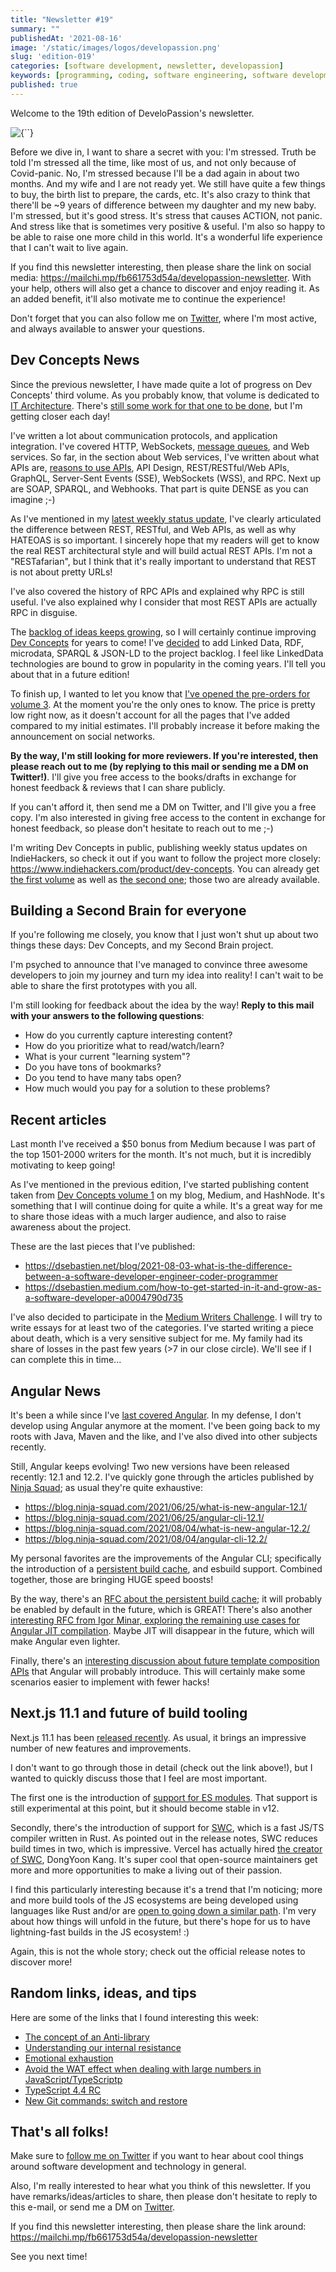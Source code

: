 ```yaml
---
title: "Newsletter #19"
summary: ""
publishedAt: '2021-08-16'
image: '/static/images/logos/developassion.png'
slug: 'edition-019'
categories: [software development, newsletter, developassion]
keywords: [programming, coding, software engineering, software development, it, newsletter]
published: true
---
```


Welcome to the 19th edition of DeveloPassion's newsletter.

<BlogPostCenteredContent>
  <Image
    alt={``}
    src={`/static/images/logos/developassion.png`}
    width={480}
    height={270}
    priority
  />
</BlogPostCenteredContent>

Before we dive in, I want to share a secret with you: I'm stressed. Truth be told I'm stressed all the time, like most of us, and not only because of Covid-panic. No, I'm stressed because I'll be a dad again in about two months. And my wife and I are not ready yet. We still have quite a few things to buy, the birth list to prepare, the cards, etc. It's also crazy to think that there'll be ~9 years of difference between my daughter and my new baby. I'm stressed, but it's good stress. It's stress that causes ACTION, not panic. And stress like that is sometimes very positive & useful. I'm also so happy to be able to raise one more child in this world. It's a wonderful life experience that I can't wait to live again.






If you find this newsletter interesting, then please share the link on social media: https://mailchi.mp/fb661753d54a/developassion-newsletter. With your help, others will also get a chance to discover and enjoy reading it. As an added benefit, it'll also motivate me to continue the experience!

Don't forget that you can also follow me on <a href="https://dsebastien.medium.com" rel="noopener">Twitter</a>, where I'm most active, and always available to answer your questions.

## Dev Concepts News

Since the previous newsletter, I have made quite a lot of progress on Dev Concepts' third volume. As you probably know, that volume is dedicated to <a href="https://www.dev-concepts.dev/table-of-contents/#architecture" rel="noopener">IT Architecture</a>. There's <a href="https://twitter.com/dSebastien/status/1425404524483727363" rel="noopener">still some work for that one to be done</a>, but I'm getting closer each day!

I've written a lot about communication protocols, and application integration. I've covered HTTP, WebSockets, <a href="https://twitter.com/dSebastien/status/1422455105098375168" rel="noopener">message queues</a>, and Web services. So far, in the section about Web services, I've written about what APIs are, <a href="https://twitter.com/dSebastien/status/1424661897446629379" rel="noopener">reasons to use APIs</a>, API Design, REST/RESTful/Web APIs, GraphQL, Server-Sent Events (SSE), WebSockets (WSS), and RPC. Next up are SOAP, SPARQL, and Webhooks. That part is quite DENSE as you can imagine ;-)

As I've mentioned in my <a href="https://www.indiehackers.com/product/dev-concepts/dev-concepts-week-39-update--Mh7fgbfkt_ZT066pb1Y" rel="noopener">latest weekly status update</a>, I've clearly articulated the difference between REST, RESTful, and Web APIs, as well as why HATEOAS is so important. I sincerely hope that my readers will get to know the real REST architectural style and will build actual REST APIs. I'm not a "RESTafarian", but I think that it's really important to understand that REST is not about pretty URLs!

I've also covered the history of RPC APIs and explained why RPC is still useful. I've also explained why I consider that most REST APIs are actually RPC in disguise.

The <a href="https://trello.com/b/4oK5lsD1/dev-concepts-ideas" rel="noopener">backlog of ideas keeps growing</a>, so I will certainly continue improving <a href="https://dev-concepts.dev" rel="noopener">Dev Concepts</a> for years to come! I've <a href="https://twitter.com/dSebastien/status/1424664924106670081" rel="noopener">decided</a> to add Linked Data, RDF, microdata, SPARQL & JSON-LD to the project backlog. I feel like LinkedData technologies are bound to grow in popularity in the coming years. I'll tell you about that in a future edition!

To finish up, I wanted to let you know that <a href="https://developassion.gumroad.com/l/DevConcepts-Volume-03-Architecture" rel="noopener">I've opened the pre-orders for volume 3</a>. At the moment you're the only ones to know. The price is pretty low right now, as it doesn't account for all the pages that I've added compared to my initial estimates. I'll probably increase it before making the announcement on social networks.

<b>By the way, I'm still looking for more reviewers. If you're interested, then please reach out to me (by replying to this mail or sending me a DM on Twitter!)</b>. I'll give you free access to the books/drafts in exchange for honest feedback & reviews that I can share publicly.

If you can't afford it, then send me a DM on Twitter, and I'll give you a free copy. I'm also interested in giving free access to the content in exchange for honest feedback, so please don't hesitate to reach out to me ;-)

I'm writing Dev Concepts in public, publishing weekly status updates on IndieHackers, so check it out if you want to follow the project more closely: https://www.indiehackers.com/product/dev-concepts. You can already get <a href="https://gumroad.com/l/DevConcepts-Part-01-SoftwareCraft" rel="noopener">the first volume</a> as well as <a href="https://gumroad.com/l/DevConcepts-Tome-02-WhatClientsNeed" rel="noopener">the second one</a>; those two are already available.

## Building a Second Brain for everyone

If you're following me closely, you know that I just won't shut up about two things these days: Dev Concepts, and my Second Brain project.

I'm psyched to announce that I've managed to convince three awesome developers to join my journey and turn my idea into reality! I can't wait to be able to share the first prototypes with you all.

I'm still looking for feedback about the idea by the way! <b>Reply to this mail with your answers to the following questions</b>:

* How do you currently capture interesting content?
* How do you prioritize what to read/watch/learn?
* What is your current "learning system"?
* Do you have tons of bookmarks?
* Do you tend to have many tabs open?
* How much would you pay for a solution to these problems?

## Recent articles

Last month I've received a $50 bonus from Medium because I was part of the top 1501-2000 writers for the month. It's not much, but it is incredibly motivating to keep going!

As I've mentioned in the previous edition, I've started publishing content taken from <a href="https://www.dev-concepts.dev/table-of-contents/#software-craft" rel="noopener">Dev Concepts volume 1</a> on my blog, Medium, and HashNode. It's something that I will continue doing for quite a while. It's a great way for me to share those ideas with a much larger audience, and also to raise awareness about the project.

These are the last pieces that I've published:

* https://dsebastien.net/blog/2021-08-03-what-is-the-difference-between-a-software-developer-engineer-coder-programmer
* https://dsebastien.medium.com/how-to-get-started-in-it-and-grow-as-a-software-developer-a0004790d735

I've also decided to participate in the <a href="https://blog.medium.com/introducing-the-medium-writers-challenge-f8a95f6d17f" rel="noopener">Medium Writers Challenge</a>. I will try to write essays for at least two of the categories. I've started writing a piece about death, which is a very sensitive subject for me. My family had its share of losses in the past few years (>7 in our close circle). We'll see if I can complete this in time...

## Angular News

It's been a while since I've <a href="https://javascript.plainenglish.io/angular-12-in-depth-7741e759c72" rel="noopener">last covered Angular</a>. In my defense, I don't develop using Angular anymore at the moment. I've been going back to my roots with Java, Maven and the like, and I've also dived into other subjects recently.

Still, Angular keeps evolving! Two new versions have been released recently: 12.1 and 12.2.
I've quickly gone through the articles published by <a href="https://blog.ninja-squad.com/" rel="noopener">Ninja Squad</a>; as usual they're quite exhaustive:

* https://blog.ninja-squad.com/2021/06/25/what-is-new-angular-12.1/
* https://blog.ninja-squad.com/2021/06/25/angular-cli-12.1/
* https://blog.ninja-squad.com/2021/08/04/what-is-new-angular-12.2/
* https://blog.ninja-squad.com/2021/08/04/angular-cli-12.2/

My personal favorites are the improvements of the Angular CLI; specifically the introduction of a <a href="https://twitter.com/angular/status/1409587406144081920?lang=en" rel="noopener">persistent build cache</a>, and esbuild support. Combined together, those are bringing HUGE speed boosts!

By the way, there's an <a href="https://github.com/angular/angular-cli/issues/21545" rel="noopener">RFC about the persistent build cache</a>; it will probably be enabled by default in the future, which is GREAT! There's also another <a href="https://github.com/angular/angular/issues/43133" rel="noopener">interesting RFC from Igor Minar, exploring the remaining use cases for Angular JIT compilation</a>. Maybe JIT will disappear in the future, which will make Angular even lighter.

Finally, there's an <a href="https://github.com/angular/angular/issues/43120" rel="noopener">interesting discussion about future template composition APIs</a> that Angular will probably introduce. This will certainly make some scenarios easier to implement with fewer hacks!

## Next.js 11.1 and future of build tooling

Next.js 11.1 has been <a href="https://nextjs.org/blog/next-11-1" rel="noopener">released recently</a>. As usual, it brings an impressive number of new features and improvements.

I don't want to go through those in detail (check out the link above!), but I wanted to quickly discuss those that I feel are most important.

The first one is the introduction of <a href="https://nextjs.org/blog/next-11-1#es-modules-support" rel="noopener">support for ES modules</a>. That support is still experimental at this point, but it should become stable in v12.

Secondly, there's the introduction of support for <a href="https://swc.rs/" rel="noopener">SWC</a>, which is a fast JS/TS compiler written in Rust. As pointed out in the release notes, SWC reduces build times in two, which is impressive. Vercel has actually hired <a href="https://twitter.com/kdy1dev" rel="noopener">the creator of SWC</a>, DongYoon Kang. It's super cool that open-source maintainers get more and more opportunities to make a living out of their passion.

I find this particularly interesting because it's a trend that I'm noticing; more and more build tools of the JS ecosystems are being developed using languages like Rust and/or are <a href="https://news.ycombinator.com/item?id=22430905" rel="noopener">open to going down a similar path</a>. I'm very about how things will unfold in the future, but there's hope for us to have lightning-fast builds in the JS ecosystem! :)

Again, this is not the whole story; check out the official release notes to discover more!

## Random links, ideas, and tips

Here are some of the links that I found interesting this week:

* <a href="https://twitter.com/dSebastien/status/1426143021888909314" rel="noopener">The concept of an Anti-library</a>
* <a href="https://medium.com/counterarts/you-are-not-lazy-or-undisciplined-you-are-experiencing-internal-resistance-755a02673aa9" rel="noopener">Understanding our internal resistance</a>
* <a href="https://nesslabs.com/emotional-exhaustion" rel="noopener">Emotional exhaustion</a>
* <a href="https://twitter.com/dSebastien/status/1426130678324895744" rel="noopener">Avoid the WAT effect when dealing with large numbers in JavaScript/TypeScriptp</a>
* <a href="https://twitter.com/dSebastien/status/1426080944956575749" rel="noopener">TypeScript 4.4 RC</a>
* <a href="https://twitter.com/dSebastien/status/1421844923775688709" rel="noopener">New Git commands: switch and restore</a>

## That's all folks!

Make sure to <a href="https://twitter.com/dSebastien" rel="noopener">follow me on Twitter</a> if you want to hear about cool things around software development and technology in general.

Also, I'm really interested to hear what you think of this newsletter. If you have remarks/ideas/articles to share, then please don't hesitate to reply to this e-mail, or send me a DM on <a href="https://twitter.com/dSebastien" rel="noopener">Twitter</a>.

If you find this newsletter interesting, then please share the link around: https://mailchi.mp/fb661753d54a/developassion-newsletter

See you next time!

<BlogPostSignature />
